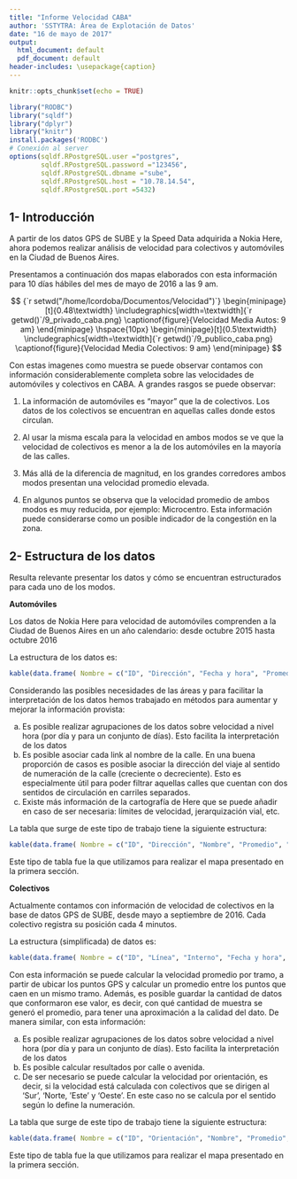 ```yaml
---
title: "Informe Velocidad CABA"
author: 'SSTYTRA: Área de Explotación de Datos'
date: "16 de mayo de 2017"
output:
  html_document: default
  pdf_document: default
header-includes: \usepackage{caption}
---
```


```r
knitr::opts_chunk$set(echo = TRUE)

library("RODBC")
library("sqldf")
library("dplyr")
library("knitr")
install.packages('RODBC')
# Conexión al server
options(sqldf.RPostgreSQL.user ="postgres",
        sqldf.RPostgreSQL.password ="123456",
        sqldf.RPostgreSQL.dbname ="sube",
        sqldf.RPostgreSQL.host = "10.78.14.54",
        sqldf.RPostgreSQL.port =5432)


```

## 1- Introducción

A partir de los datos GPS de SUBE y la Speed Data adquirida a Nokia Here, ahora podemos realizar análisis de velocidad para colectivos y automóviles en la Ciudad de Buenos Aires.

Presentamos a continuación dos mapas elaborados con esta información para 10 días hábiles del mes de mayo de 2016 a las 9 am.

$$
{`r setwd("/home/lcordoba/Documentos/Velocidad")`}
\begin{minipage}[t]{0.48\textwidth}
\includegraphics[width=\textwidth]{`r getwd()`/9_privado_caba.png}
\captionof{figure}{Velocidad Media Autos: 9 am}
\end{minipage}
\hspace{10px}
\begin{minipage}[t]{0.5\textwidth}
\includegraphics[width=\textwidth]{`r getwd()`/9_publico_caba.png}
\captionof{figure}{Velocidad Media Colectivos: 9 am}
\end{minipage}
$$

Con estas imagenes como muestra se puede observar contamos con información considerablemente completa sobre las velocidades de automóviles y colectivos en CABA.
A grandes rasgos se puede observar:

  1. La información de automóviles es "mayor" que la de colectivos. Los datos de los colectivos se encuentran en aquellas calles donde estos circulan.

  2. Al usar la misma escala para la velocidad en ambos modos se ve que la velocidad de colectivos es menor a la de los automóviles en la mayoría de las calles. 

  3. Más allá de la diferencia de magnitud, en los grandes corredores ambos modos presentan una velocidad promedio elevada.
  
  4. En algunos puntos se observa que la velocidad promedio de ambos modos es muy reducida, por ejemplo: Microcentro. Esta información puede considerarse como un posible indicador de la congestión en la zona.
  
## 2- Estructura de los datos

Resulta relevante presentar los datos y cómo se encuentran estructurados para cada uno de los modos.

**Automóviles**

Los datos de Nokia Here para velocidad de automóviles comprenden a la Ciudad de Buenos Aires en un año calendario: desde octubre 2015 hasta octubre 2016

La estructura de los datos es:

```r

kable(data.frame( Nombre = c("ID", "Dirección", "Fecha y hora", "Promedio", "Desvío estándar", "Mínimo", "Máximo", "Confianza"), Descripción = c("Identificador del link", "Dirección del viaje", "Año-Mes-Día Hora:Minuto", "Velocidad promedio del link en ese momento", "Desvío estándar de la velocidad promedio del link en ese momento", "Velocidad mínima del link en ese momento", "Velocidad máxima del link en ese momento", "Indicador de la certeza del dato de velocidad"))) 
```

Considerando las posibles necesidades de las áreas y para facilitar la interpretación de los datos hemos trabajado en métodos para aumentar y mejorar la información provista:

  a. Es posible realizar agrupaciones de los datos sobre velocidad a nivel hora (por día y para un conjunto de días). Esto facilita la interpretación de los datos
  b. Es posible asociar cada link al nombre de la calle. En una buena proporción de casos es posible asociar la dirección del viaje al sentido de numeración de la calle (creciente o decreciente). Esto es especialmente útil para poder filtrar aquellas calles que cuentan con dos sentidos de circulación en carriles separados.
  c. Existe más información de la cartografía de Here que se puede añadir en caso de ser necesaria: límites de velocidad, jerarquización vial, etc.
  
La tabla que surge de este tipo de trabajo tiene la siguiente estructura:

```r

kable(data.frame( Nombre = c("ID", "Dirección", "Nombre", "Promedio", "Desvío estándar", "Mínimo", "Máximo", "Confianza", "Hora", "Sentido de la calle"), Descripción = c("Identificador del link", "Dirección del viaje", "Nombre de la calle", "Velocidad promedio del link por hora", "Desvío estándar de la velocidad promedio del link por hora", "Velocidad mínima del link por hora", "Velocidad máxima del link por hora", "Promedio del indicador de la certeza del dato de velocidad por hora", "Hora (variable de agrupación)", "Sentido del viaje considerando la numeración de la calle (creciente o decreciente)" ))) 
```

Este tipo de tabla fue la que utilizamos para realizar el mapa presentado en la primera sección.

**Colectivos**

Actualmente contamos con información de velocidad de colectivos en la base de datos GPS de SUBE, desde mayo a septiembre de 2016. Cada colectivo registra su posición cada 4 minutos.

La estructura (simplificada) de datos es:

```r

kable(data.frame( Nombre = c("ID", "Línea", "Interno", "Fecha y hora", "Velocidad", "Posición"), Descripción = c("Identificador del punto GPS", "Línea de colectivo", "Interno de la línea", "Fecha en que se registro el dato GPS", "Velocidad registrada en el instante en que se captó el dato", "Coordenadas del punto GPS, en WGS84"))) 
```

Con esta información se puede calcular la velocidad promedio por tramo, a partir de ubicar los puntos GPS y calcular un promedio entre los puntos que caen en un mismo tramo. Además, es posible guardar la cantidad de datos que conformaron ese valor, es decir, con qué cantidad de muestra se generó el promedio, para tener una aproximación a la calidad del dato.
De manera similar, con esta información:

  a. Es posible realizar agrupaciones de los datos sobre velocidad a nivel hora (por día y para un conjunto de días). Esto facilita la interpretación de los datos
  b. Es posible calcular resultados por calle o avenida.
  c. De ser necesario se puede calcular la velocidad por orientación, es decir, si la velocidad está calculada con colectivos que se dirigen al 'Sur', 'Norte, 'Este' y 'Oeste'. En este caso no se calcula por el sentido según lo define la numeración.
  
La tabla que surge de este tipo de trabajo tiene la siguiente estructura:

```r

kable(data.frame( Nombre = c("ID", "Orientación", "Nombre", "Promedio", "Desvío estándar", "Mínimo", "Máximo","Muestra" , "Hora"), Descripción = c("Identificador del tramo", "Orientación definida como 'Sur', 'Norte, 'Este' y 'Oeste'", "Nombre de la calle", "Velocidad promedio del link por hora", "Desvío estándar de la velocidad promedio del link por hora", "Velocidad mínima del link por hora", "Velocidad máxima del link por hora","Cantidad de puntos GPS que se tomaron como muestra", "Hora (variable de agrupación)"))) 
```

Este tipo de tabla fue la que utilizamos para realizar el mapa presentado en la primera sección.
  

